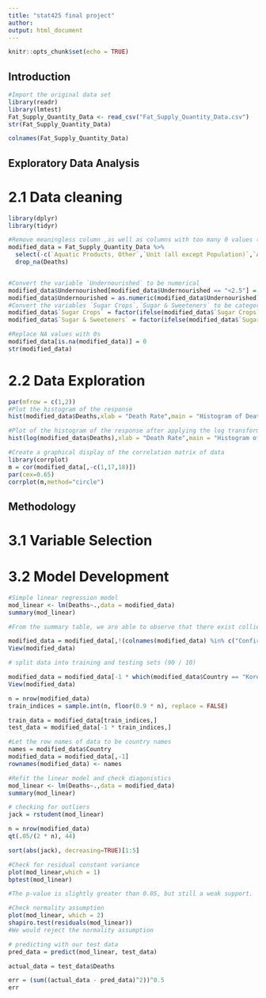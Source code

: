 ```yaml
---
title: "stat425 final project"
author: 
output: html_document
---
```


```r
knitr::opts_chunk$set(echo = TRUE)
```

## Introduction

```r
#Import the original data set
library(readr)
library(lmtest)
Fat_Supply_Quantity_Data <- read_csv("Fat_Supply_Quantity_Data.csv")
str(Fat_Supply_Quantity_Data)
```

```r
colnames(Fat_Supply_Quantity_Data)
```

## Exploratory Data Analysis

# 2.1 Data cleaning

```r
library(dplyr)
library(tidyr)

#Remove meaningless column ,as well as columns with too many 0 values (which means that this kind of food is not supplied in most of countries)
modified_data = Fat_Supply_Quantity_Data %>%
  select(-c(`Aquatic Products, Other`,`Unit (all except Population)`,`Alcoholic Beverages`)) %>%
  drop_na(Deaths)


#Convert the variable `Undernourished` to be numerical
modified_data$Undernourished[modified_data$Undernourished == "<2.5"] = 2.5
modified_data$Undernourished = as.numeric(modified_data$Undernourished)
#Convert the variables `Sugar Crops`,`Sugar & Sweeteners` to be categorical
modified_data$`Sugar Crops` = factor(ifelse(modified_data$`Sugar Crops` == 0,"Not Supplied","Supplied"))
modified_data$`Sugar & Sweeteners` = factor(ifelse(modified_data$`Sugar & Sweeteners` == 0,"Not Supplied","Supplied"))

#Replace NA values with 0s
modified_data[is.na(modified_data)] = 0
str(modified_data)

```
# 2.2 Data Exploration

```r
par(mfrow = c(1,2))
#Plot the histogram of the response
hist(modified_data$Deaths,xlab = "Death Rate",main = "Histogram of Death Rates",breaks = 50)

#Plot of the histogram of the response after applying the log transformation
hist(log(modified_data$Deaths),xlab = "Death Rate",main = "Histogram of Death Rates",breaks = 50)

```

```r
#Create a graphical display of the correlation matrix of data
library(corrplot)
m = cor(modified_data[,-c(1,17,18)])
par(cex=0.65)
corrplot(m,method="circle")
```

## Methodology

# 3.1 Variable Selection

# 3.2 Model Development
```r
#Simple linear regression model
mod_linear <- lm(Deaths~.,data = modified_data)
summary(mod_linear)
```

```r
#From the summary table, we are able to observe that there exist colliearity between variables `Confirmed`,`Active`,`Recovered` and the response, we would remove them from the data set.

modified_data = modified_data[,!(colnames(modified_data) %in% c("Confirmed", "Recovered", "Active"))]
View(modified_data)

```

```r
# split data into training and testing sets (90 / 10)

modified_data = modified_data[-1 * which(modified_data$Country == "Korea, South"),]
View(modified_data)

n = nrow(modified_data)
train_indices = sample.int(n, floor(0.9 * n), replace = FALSE)

train_data = modified_data[train_indices,]
test_data = modified_data[-1 * train_indices,]

#Let the row names of data to be country names
names = modified_data$Country
modified_data = modified_data[,-1]
rownames(modified_data) <- names

```

```r
#Refit the linear model and check diagonistics
mod_linear <- lm(Deaths~.,data = modified_data)
summary(mod_linear)
```

```r
# checking for outliers
jack = rstudent(mod_linear)

n = nrow(modified_data)
qt(.05/(2 * n), 44)

sort(abs(jack), decreasing=TRUE)[1:5] 

```
```r
#Check for residual constant variance
plot(mod_linear,which = 1)
bptest(mod_linear)

#The p-value is slightly greater than 0.05, but still a weak support.
```
```r
#Check normality assumption
plot(mod_linear, which = 2)
shapiro.test(residuals(mod_linear))
#We would reject the normality assumption
```
```r
# predicting with our test data
pred_data = predict(mod_linear, test_data)

actual_data = test_data$Deaths

err = (sum((actual_data - pred_data)^2))^0.5
err

```


